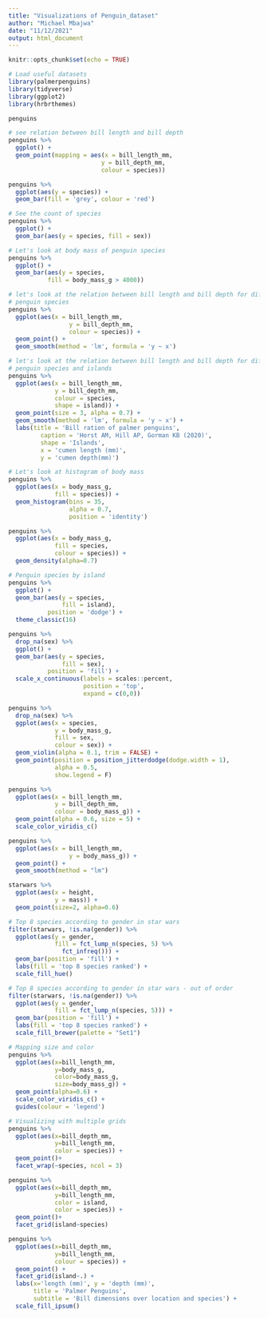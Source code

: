 ```yaml
---
title: "Visualizations of Penguin_dataset"
author: "Michael Mbajwa"
date: "11/12/2021"
output: html_document
---
```


```r
knitr::opts_chunk$set(echo = TRUE)
```


```r
# Load useful datasets
library(palmerpenguins)
library(tidyverse)
library(ggplot2)
library(hrbrthemes)
```

```r
penguins
```

```r
# see relation between bill length and bill depth
penguins %>%
  ggplot() + 
  geom_point(mapping = aes(x = bill_length_mm,
                          y = bill_depth_mm, 
                          colour = species))
```


```r
penguins %>%
  ggplot(aes(y = species)) + 
  geom_bar(fill = 'grey', colour = 'red')
```

```r
# See the count of species
penguins %>%
  ggplot() + 
  geom_bar(aes(y = species, fill = sex))
```

```r
# Let's look at body mass of penguin species
penguins %>%
  ggplot() +
  geom_bar(aes(y = species,
           fill = body_mass_g > 4000))
```

```r
# let's look at the relation between bill length and bill depth for different
# penguin species
penguins %>%
  ggplot(aes(x = bill_length_mm,
                 y = bill_depth_mm,
                 colour = species)) +
  geom_point() +
  geom_smooth(method = 'lm', formula = 'y ~ x')
```

```r
# let's look at the relation between bill length and bill depth for different
# penguin species and islands
penguins %>%
  ggplot(aes(x = bill_length_mm,
             y = bill_depth_mm,
             colour = species,
             shape = island)) +
  geom_point(size = 3, alpha = 0.7) +
  geom_smooth(method = 'lm', formula = 'y ~ x') + 
  labs(title = 'Bill ration of palmer penguins',
         caption = 'Horst AM, Hill AP, Gorman KB (2020)',
         shape = 'Islands',
         x = 'cumen length (mm)',
         y = 'cumen depth(mm)')
```

```r
# Let's look at histogram of body mass
penguins %>%
  ggplot(aes(x = body_mass_g,
             fill = species)) +
  geom_histogram(bins = 35,
                 alpha = 0.7, 
                 position = 'identity')

```

```r
penguins %>%
  ggplot(aes(x = body_mass_g,
             fill = species,
             colour = species)) +
  geom_density(alpha=0.7)
```

```r
# Penguin species by island
penguins %>%
  ggplot() +
  geom_bar(aes(y = species, 
               fill = island),
           position = 'dodge') +
  theme_classic(16)
```

```r
penguins %>%
  drop_na(sex) %>%
  ggplot() +
  geom_bar(aes(y = species,
               fill = sex),
           position = 'fill') +
  scale_x_continuous(labels = scales::percent,
                     position = 'top',
                     expand = c(0,0))

```

```r
penguins %>%
  drop_na(sex) %>%
  ggplot(aes(x = species,
             y = body_mass_g,
             fill = sex,
             colour = sex)) +
  geom_violin(alpha = 0.1, trim = FALSE) +
  geom_point(position = position_jitterdodge(dodge.width = 1),
             alpha = 0.5,
             show.legend = F)
```

```r
penguins %>%
  ggplot(aes(x = bill_length_mm,
             y = bill_depth_mm,
             colour = body_mass_g)) +
  geom_point(alpha = 0.6, size = 5) +
  scale_color_viridis_c()
```

```r
penguins %>%
  ggplot(aes(x = bill_length_mm,
                 y = body_mass_g)) +
  geom_point() +
  geom_smooth(method = "lm")

```
```r
starwars %>%
  ggplot(aes(x = height,
             y = mass)) +
  geom_point(size=2, alpha=0.6)
```

```r
# Top 8 species according to gender in star wars
filter(starwars, !is.na(gender)) %>%
  ggplot(aes(y = gender,
             fill = fct_lump_n(species, 5) %>%
               fct_infreq())) +
  geom_bar(position = 'fill') +
  labs(fill = 'top 8 species ranked') +
  scale_fill_hue()
```
```r
# Top 8 species according to gender in star wars - out of order
filter(starwars, !is.na(gender)) %>%
  ggplot(aes(y = gender,
             fill = fct_lump_n(species, 5))) +
  geom_bar(position = 'fill') +
  labs(fill = 'top 8 species ranked') +
  scale_fill_brewer(palette = "Set1")
```

```r
# Mapping size and color
penguins %>%
  ggplot(aes(x=bill_length_mm,
             y=body_mass_g, 
             color=body_mass_g,
             size=body_mass_g)) +
  geom_point(alpha=0.6) +
  scale_color_viridis_c() +
  guides(colour = 'legend')
```

```r
# Visualizing with multiple grids
penguins %>%
  ggplot(aes(x=bill_depth_mm,
             y=bill_length_mm,
             color = species)) +
  geom_point()+
  facet_wrap(~species, ncol = 3)
```

```r
penguins %>%
  ggplot(aes(x=bill_depth_mm,
             y=bill_length_mm,
             color = island, 
             color = species)) +
  geom_point()+
  facet_grid(island~species)
```

```r
penguins %>%
  ggplot(aes(x=bill_depth_mm,
             y=bill_length_mm,
             colour = species)) +
  geom_point() +
  facet_grid(island~.) +
  labs(x='length (mm)', y = 'depth (mm)',
       title = 'Palmer Penguins',
       subtitle = 'Bill dimensions over location and species') +
  scale_fill_ipsum() 
```
